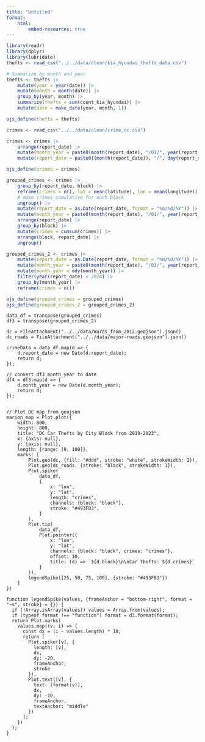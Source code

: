```yaml
---
title: "Untitled"
format:
    html:
        embed-resources: true
---
```


```r
library(readr)
library(dplyr)
library(lubridate)
thefts <- read_csv("../../data/clean/kia_hyundai_thefts_data.csv")

# Summarize by month and year
thefts <- thefts |>
    mutate(year = year(date)) |>
    mutate(month = month(date)) |>
    group_by(year, month) |>
    summarize(thefts = sum(count_kia_hyundai)) |>
    mutate(date = make_date(year, month, 1))

ojs_define(thefts = thefts)

crimes <- read_csv("../../data/clean/crime_dc.csv")

crimes <- crimes |>
    arrange(report_date) |>
    mutate(month_year = paste0(month(report_date), "/01/", year(report_date))) |>
    mutate(report_date = paste0((month(report_date)), "/", day(report_date), "/", year(report_date)))

ojs_define(crimes = crimes)

grouped_crimes <- crimes |>
    group_by(report_date, block) |>
    reframe(crimes = n(), lat = mean(latitude), lon = mean(longitude)) |>
    # make crimes cumulative for each block
    ungroup() |>
    mutate(report_date = as.Date(report_date, format = "%m/%d/%Y")) |>
    mutate(month_year = paste0(month(report_date), "/01/", year(report_date))) |>
    arrange(report_date) |>
    group_by(block) |>
    mutate(crimes = cumsum(crimes)) |>
    arrange(block, report_date) |>
    ungroup()

grouped_crimes_2 <- crimes |>
    mutate(report_date = as.Date(report_date, format = "%m/%d/%Y")) |>
    mutate(month_year = paste0(month(report_date), "/01/", year(report_date))) |>
    mutate(month_year = mdy(month_year)) |>
    filter(year(report_date) < 2024) |>
    group_by(month_year) |>
    reframe(crimes = n())

ojs_define(grouped_crimes = grouped_crimes)
ojs_define(grouped_crimes_2 = grouped_crimes_2)
```

```ojs
data_df = transpose(grouped_crimes)
df3 = transpose(grouped_crimes_2)

dc = FileAttachment("../../data/Wards_from_2012.geojson").json()
dc_roads = FileAttachment("../../data/major-roads.geojson").json()

crimeData = data_df.map(d => {
    d.report_date = new Date(d.report_date);
    return d;
});

// convert df3 month_year to date
df4 = df3.map(d => {
    d.month_year = new Date(d.month_year);
    return d;
});


// Plot DC map from geojson
marion_map = Plot.plot({
    width: 800,
    height: 800,
    title: "DC Car Thefts by City Block from 2019-2023",
    x: {axis: null},
    y: {axis: null},
    length: {range: [0, 100]},
    marks: [
        Plot.geo(dc, {fill: "#ddd", stroke: "white", strokeWidth: 1}),
        Plot.geo(dc_roads, {stroke: "black", strokeWidth: 1}),
        Plot.spike(
            data_df,
            {
                x: "lon", 
                y: "lat", 
                length: "crimes", 
                channels: {block: "block"},
                stroke: "#493FB3",
            }
        ),
        Plot.tip(
            data_df,
            Plot.pointer({
                x: "lon", 
                y: "lat",
                channels: {block: "block", crimes: "crimes"},
                offset: 10,
                title: (d) => `${d.block}\n\nCar Thefts: ${d.crimes}`
            }
        )),
        legendSpike([25, 50, 75, 100], {stroke: "#493FB3"})
    ]
})

function legendSpike(values, {frameAnchor = "bottom-right", format = "~s", stroke} = {}) {
  if (!Array.isArray(values)) values = Array.from(values);
  if (typeof format !== "function") format = d3.format(format);
  return Plot.marks(
    values.map((v, i) => {
      const dx = (i - values.length) * 18;
      return [
        Plot.spike([v], {
          length: [v],
          dx,
          dy: -20,
          frameAnchor,
          stroke
        }),
        Plot.text([v], {
          text: [format(v)],
          dx,
          dy: -10,
          frameAnchor,
          textAnchor: "middle"
        })
      ];
    })
  );
}
```